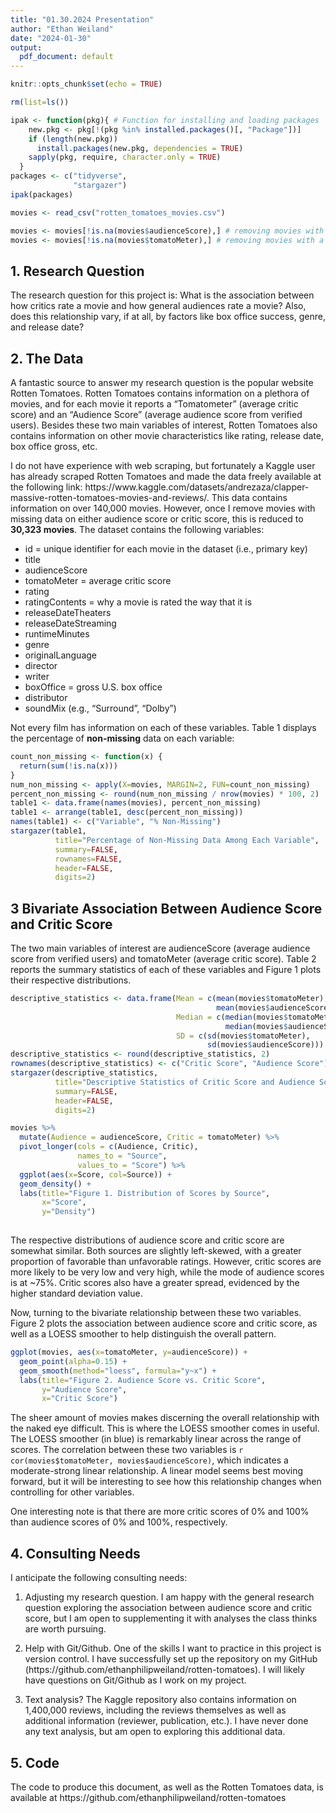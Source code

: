 ```yaml
---
title: "01.30.2024 Presentation"
author: "Ethan Weiland"
date: "2024-01-30"
output:
  pdf_document: default
---
```


```r
knitr::opts_chunk$set(echo = TRUE)
```


```r
rm(list=ls())

ipak <- function(pkg){ # Function for installing and loading packages
    new.pkg <- pkg[!(pkg %in% installed.packages()[, "Package"])]
    if (length(new.pkg))
      install.packages(new.pkg, dependencies = TRUE)
    sapply(pkg, require, character.only = TRUE)
  }
packages <- c("tidyverse",
              "stargazer")
ipak(packages)

movies <- read_csv("rotten_tomatoes_movies.csv")

movies <- movies[!is.na(movies$audienceScore),] # removing movies with a NA audience score
movies <- movies[!is.na(movies$tomatoMeter),] # removing movies with a NA critic score
```

## 1. Research Question 

The research question for this project is: What is the association between how critics rate a movie and how general audiences rate a movie? Also, does this relationship vary, if at all, by factors like box office success, genre, and release date? 

## 2. The Data

A fantastic source to answer my research question is the popular website Rotten Tomatoes. Rotten Tomatoes contains information on a plethora of movies, and for each movie it reports a "Tomatometer" (average critic score) and an "Audience Score" (average audience score from verified users). Besides these two main variables of interest, Rotten Tomatoes also contains information on other movie characteristics like rating, release date, box office gross, etc. 

I do not have experience with web scraping, but fortunately a Kaggle user has already scraped Rotten Tomatoes and made the data freely available at the following link:  https://www.kaggle.com/datasets/andrezaza/clapper-massive-rotten-tomatoes-movies-and-reviews/. This data contains information on over 140,000 movies. However, once I remove movies with missing data on either audience score or critic score, this is reduced to **30,323 movies**. The dataset contains the following variables:

  - id = unique identifier for each movie in the dataset (i.e., primary key)
  - title 
  - audienceScore 
  - tomatoMeter = average critic score
  - rating 
  - ratingContents = why a movie is rated the way that it is
  - releaseDateTheaters 
  - releaseDateStreaming 
  - runtimeMinutes 
  - genre 
  - originalLanguage 
  - director 
  - writer 
  - boxOffice = gross U.S. box office
  - distributor 
  - soundMix (e.g., "Surround", "Dolby")
  
Not every film has information on each of these variables. Table 1 displays the percentage of **non-missing** data on each variable:

```r
count_non_missing <- function(x) {
  return(sum(!is.na(x)))
}
num_non_missing <- apply(X=movies, MARGIN=2, FUN=count_non_missing)
percent_non_missing <- round(num_non_missing / nrow(movies) * 100, 2)
table1 <- data.frame(names(movies), percent_non_missing)
table1 <- arrange(table1, desc(percent_non_missing))
names(table1) <- c("Variable", "% Non-Missing")
stargazer(table1,
          title="Percentage of Non-Missing Data Among Each Variable",
          summary=FALSE,
          rownames=FALSE,
          header=FALSE,
          digits=2)
```

## 3 Bivariate Association Between Audience Score and Critic Score

The two main variables of interest are audienceScore (average audience score from verified users) and tomatoMeter (average critic score). Table 2 reports the summary statistics of each of these variables and Figure 1 plots their respective distributions.

```r
descriptive_statistics <- data.frame(Mean = c(mean(movies$tomatoMeter),
                                              mean(movies$audienceScore)),
                                     Median = c(median(movies$tomatoMeter),
                                                median(movies$audienceScore)),
                                     SD = c(sd(movies$tomatoMeter),
                                            sd(movies$audienceScore)))
descriptive_statistics <- round(descriptive_statistics, 2)
rownames(descriptive_statistics) <- c("Critic Score", "Audience Score")
stargazer(descriptive_statistics,
          title="Descriptive Statistics of Critic Score and Audience Score",
          summary=FALSE,
          header=FALSE,
          digits=2)
```

```r
movies %>%
  mutate(Audience = audienceScore, Critic = tomatoMeter) %>%
  pivot_longer(cols = c(Audience, Critic),
               names_to = "Source", 
               values_to = "Score") %>%
  ggplot(aes(x=Score, col=Source)) +
  geom_density() +
  labs(title="Figure 1. Distribution of Scores by Source",
       x="Score",
       y="Density")
  
```

The respective distributions of audience score and critic score are somewhat similar. Both sources are slightly left-skewed, with a greater proportion of favorable than unfavorable ratings. However, critic scores are more likely to be very low and very high, while the mode of audience scores is at ~75%. Critic scores also have a greater spread, evidenced by the higher standard deviation value. 

Now, turning to the bivariate relationship between these two variables. Figure 2 plots the association between audience score and critic score, as well as a LOESS smoother to help distinguish the overall pattern.

```r
ggplot(movies, aes(x=tomatoMeter, y=audienceScore)) +
  geom_point(alpha=0.15) +
  geom_smooth(method="loess", formula="y~x") +
  labs(title="Figure 2. Audience Score vs. Critic Score",
       y="Audience Score",
       x="Critic Score")
```
The sheer amount of movies makes discerning the overall relationship with the naked eye difficult. This is where the LOESS smoother comes in useful. The LOESS smoother (in blue) is remarkably linear across the range of scores. The correlation between these two variables is `r cor(movies$tomatoMeter, movies$audienceScore)`, which indicates a moderate-strong linear relationship. A linear model seems best moving forward, but it will be interesting to see how this relationship changes when controlling for other variables.

One interesting note is that there are more critic scores of 0% and 100% than audience scores of 0% and 100%, respectively.

## 4. Consulting Needs

I anticipate the following consulting needs:


1. Adjusting my research question. I am happy with the general research question exploring the association between audience score and critic score, but I am open to supplementing it with analyses the class thinks are worth pursuing. 

2. Help with Git/Github. One of the skills I want to practice in this project is version control. I have successfully set up the repository on my GitHub (https://github.com/ethanphilipweiland/rotten-tomatoes). I will likely have questions on Git/Github as I work on my project.

3. Text analysis? The Kaggle repository also contains information on 1,400,000 reviews, including the reviews themselves as well as additional information (reviewer, publication, etc.). I have never done any text analysis, but am open to exploring this additional data. 

## 5. Code

The code to produce this document, as well as the Rotten Tomatoes data, is available at https://github.com/ethanphilipweiland/rotten-tomatoes


